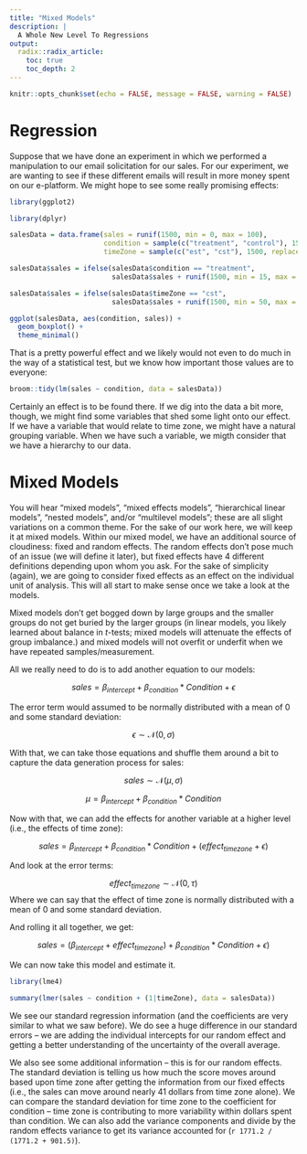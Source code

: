 ```yaml
---
title: "Mixed Models"
description: |
  A Whole New Level To Regressions
output:
  radix::radix_article:
    toc: true
    toc_depth: 2
---
```


```r
knitr::opts_chunk$set(echo = FALSE, message = FALSE, warning = FALSE)
```

# Regression


Suppose that we have done an experiment in which we performed a manipulation to our email solicitation for our sales. For our experiment, we are wanting to see if these different emails will result in more money spent on our e-platform. We might hope to see some really promising effects:

```r
library(ggplot2)

library(dplyr)

salesData = data.frame(sales = runif(1500, min = 0, max = 100), 
                       condition = sample(c("treatment", "control"), 1500, replace = TRUE), 
                       timeZone = sample(c("est", "cst"), 1500, replace = TRUE))

salesData$sales = ifelse(salesData$condition == "treatment", 
                         salesData$sales + runif(1500, min = 15, max = 25), salesData$sales)

salesData$sales = ifelse(salesData$timeZone == "cst", 
                         salesData$sales + runif(1500, min = 50, max = 75), salesData$sales)

ggplot(salesData, aes(condition, sales)) + 
  geom_boxplot() + 
  theme_minimal()

```

That is a pretty powerful effect and we likely would not even to do much in the way of a statistical test, but we know how important those values are to everyone:

```r
broom::tidy(lm(sales ~ condition, data = salesData))
```

Certainly an effect is to be found there. If we dig into the data a bit more, though, we might find some variables that shed some light onto our effect. If we have a variable that would relate to time zone, we might have a natural grouping variable. When we have such a variable, we migth consider that we have a hierarchy to our data.

# Mixed Models

You will hear "mixed models", "mixed effects models", "hierarchical linear models", "nested models", and/or "multilevel models"; these are all slight variations on a common theme. For the sake of our work here, we will keep it at mixed models. Within our mixed model, we have an additional source of cloudiness: fixed and random effects. The random effects don't pose much of an issue (we will define it later), but fixed effects have 4 different definitions depending upon whom you ask. For the sake of simplicity (again), we are going to consider fixed effects as an effect on the individual unit of analysis. This will all start to make sense once we take a look at the models.

Mixed models don't get bogged down by large groups and the smaller groups do not get buried by the larger groups (in linear models, you likely learned about balance in *t*-tests; mixed models will attenuate the effects of group imbalance.) and mixed models will not overfit or underfit when we have repeated samples/measurement.

All we really need to do is to add another equation to our models:

$$sales = \beta_{intercept} + \beta_{condition}*Condition + \epsilon$$

The error term would assumed to be normally distributed with a mean of 0 and some standard deviation:

$$\epsilon \sim \mathscr{N}(0, \sigma) $$

With that, we can take those equations and shuffle them around a bit to capture the data generation process for sales:

$$sales \sim \mathscr{N}(\mu, \sigma)$$

$$\mu = \beta_{intercept} + \beta_{condition}*Condition$$

Now with that, we can add the effects for another variable at a higher level (i.e., the effects of time zone):

$$sales = \beta_{intercept} + \beta_{condition}*Condition + (effect_{timezone} +  \epsilon)$$

And look at the error terms:

$$ effect_{timezone} \sim \mathscr{N}(0, \tau)$$
Where we can say that the effect of time zone is normally distributed with a mean of 0 and some standard deviation. 

And rolling it all together, we get:

$$sales = (\beta_{intercept} + effect_{timezone}) + \beta_{condition}*Condition + \epsilon)$$

We can now take this model and estimate it. 

```r
library(lme4) 

summary(lmer(sales ~ condition + (1|timeZone), data = salesData))
```

We see our standard regression information (and the coefficients are very similar to what we saw before). We do see a huge difference in our standard errors -- we are adding the individual intercepts for our random effect and getting a better understanding of the uncertainty of the overall average.

We also see some additional information -- this is for our random effects. The standard deviation is telling us how much the score moves around based upon time zone after getting the information from our fixed effects (i.e., the sales can move around nearly 41 dollars from time zone alone). We can compare the standard deviation for time zone to the coefficient for condition -- time zone is contributing to more variability within dollars spent than condition. We can also add the variance components and divide by the random effects variance to get its variance accounted for (`r 1771.2 / (1771.2 + 901.5)`).

